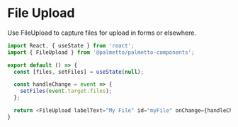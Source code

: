 
<Meta title="Components/FileUpload/Codesandbox" />

# File Upload

Use FileUpload to capture files for upload in forms or elsewhere.

```js codesandbox=palmetto-components
import React, { useState } from 'react';
import { FileUpload } from '@palmetto/palmetto-components';

export default () => {
  const [files, setFiles] = useState(null);

  const handleChange = event => {
    setFiles(event.target.files);
  };

  return <FileUpload labelText="My File" id="myFile" onChange={handleChange} files={files} />;
}
```